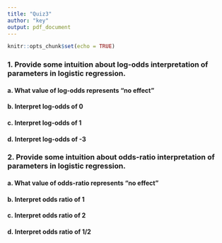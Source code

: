 ```yaml
---
title: "Quiz3"
author: "key"
output: pdf_document
---
```


```r
knitr::opts_chunk$set(echo = TRUE)
```

### 1. Provide some intuition about log-odds interpretation of parameters in logistic regression.

#### a. What value of log-odds represents "no effect"


#### b. Interpret log-odds of 0

#### c. Interpret log-odds of 1


#### d. Interpret log-odds of -3


### 2. Provide some intuition about odds-ratio interpretation of parameters in logistic regression.

#### a. What value of odds-ratio represents "no effect"


#### b. Interpret odds ratio of 1


#### c. Interpret odds ratio of 2

#### d. Interpret odds ratio of 1/2
